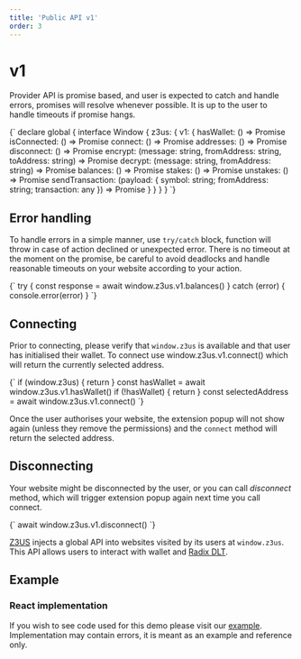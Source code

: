 ```yaml
---
title: 'Public API v1'
order: 3
---
```


<ExampleV1 />

# v1

Provider API is promise based, and user is expected to catch and handle errors,
promises will resolve whenever possible. It is up to the user to handle timeouts if promise hangs.

<SyntaxHighlighter language="typescript">
	{`
declare global {
	interface Window {
		z3us: {
			v1: {
				hasWallet: () => Promise<boolean>
				isConnected: () => Promise<boolean>
				connect: () => Promise<string>
				addresses: () => Promise<string[]>
				disconnect: () => Promise<void>
				encrypt: (message: string, fromAddress: string, toAddress: string) => Promise<string>
				decrypt: (message: string, fromAddress: string) => Promise<string>
				balances: () => Promise<unknown>
				stakes: () => Promise<unknown>
				unstakes: () => Promise<unknown>
				sendTransaction: (payload: { symbol: string; fromAddress: string; transaction: any }) => Promise<any>
			}
		}
	}
}
  `}
</SyntaxHighlighter>

## Error handling

To handle errors in a simple manner, use `try/catch` block, function will throw in case of action declined or unexpected error. There is no timeout at the moment on the promise, be careful to avoid deadlocks and handle reasonable timeouts on your website according to your action.

<SyntaxHighlighter language="typescript">
	{`
try {
	const response = await window.z3us.v1.balances()
} catch (error) {
	console.error(error)
}
  `}
</SyntaxHighlighter>

## Connecting

Prior to connecting, please verify that `window.z3us` is available and that user has initialised their wallet. To connect use window.z3us.v1.connect() which will return the currently selected address.

<SyntaxHighlighter language="typescript">
	{`
if (window.z3us) {
	return
}
const hasWallet = await window.z3us.v1.hasWallet()
if (!hasWallet) {
	return
}
const selectedAddress = await window.z3us.v1.connect()
  `}
</SyntaxHighlighter>

Once the user authorises your website, the extension popup will not show again (unless they remove the permissions) and the `connect` method will return the selected address.

## Disconnecting

Your website might be disconnected by the user, or you can call _disconnect_ method, which will trigger extension popup again next time you call connect.

<SyntaxHighlighter language="typescript">
	{`
await window.z3us.v1.disconnect()
  `}
</SyntaxHighlighter>

[Z3US](https://z3us.com) injects a global API into websites visited by its users at `window.z3us`. This API allows users to interact with wallet and [Radix DLT](https://www.radixdlt.com/).

## Example

### React implementation

If you wish to see code used for this demo please visit our [example](https://github.com/z3us-dapps/z3us/blob/master/apps/website/components/pages/example-v1/index.tsx).
Implementation may contain errors, it is meant as an example and reference only.
